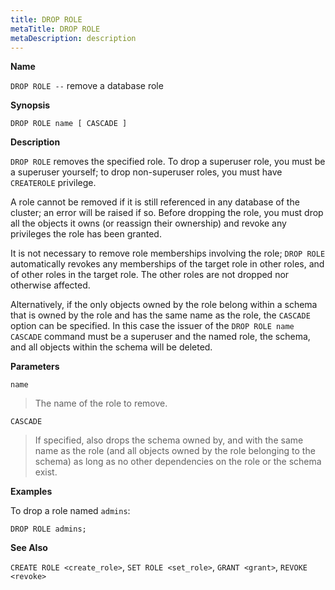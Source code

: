 ```yaml
---
title: DROP ROLE
metaTitle: DROP ROLE
metaDescription: description
---
```


**Name**

`DROP ROLE --` remove a database role

**Synopsis**

``` text
DROP ROLE name [ CASCADE ]
```

**Description**

`DROP ROLE` removes the specified role. To drop a superuser role, you
must be a superuser yourself; to drop non-superuser roles, you must have
`CREATEROLE` privilege.

A role cannot be removed if it is still referenced in any database of
the cluster; an error will be raised if so. Before dropping the role,
you must drop all the objects it owns (or reassign their ownership) and
revoke any privileges the role has been granted.

It is not necessary to remove role memberships involving the role; `DROP
ROLE` automatically revokes any memberships of the target role in other
roles, and of other roles in the target role. The other roles are not
dropped nor otherwise affected.

Alternatively, if the only objects owned by the role belong within a
schema that is owned by the role and has the same name as the role, the
`CASCADE` option can be specified. In this case the issuer of the `DROP
ROLE name CASCADE` command must be a superuser and the named role, the
schema, and all objects within the schema will be deleted.

**Parameters**

`name`

> The name of the role to remove.

`CASCADE`

> If specified, also drops the schema owned by, and with the same name
> as the role (and all objects owned by the role belonging to the
> schema) as long as no other dependencies on the role or the schema
> exist.

**Examples**

To drop a role named `admins`:

``` text
DROP ROLE admins;
```

**See Also**

`CREATE ROLE <create_role>`, `SET ROLE <set_role>`, `GRANT <grant>`,
`REVOKE <revoke>`

